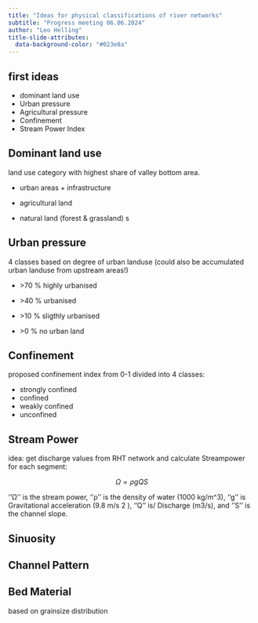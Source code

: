 ```yaml
---
title: "Ideas for physical classifications of river networks"
subtitle: "Progress meeting 06.06.2024"
author: "Leo Helling"
title-slide-attributes:
  data-background-color: "#023e8a"
---
```


## first ideas

-   dominant land use
-   Urban pressure
-   Agricultural pressure
-   Confinement
-   Stream Power Index

## Dominant land use

land use category with highest share of valley bottom area.

-   urban areas + infrastructure

-   agricultural land

-   natural land (forest & grassland) s

## Urban pressure

4 classes based on degree of urban landuse (could also be accumulated urban landuse from upstream areas!)

-   \>70 % highly urbanised

-   \>40 % urbanised

-   \>10 % sligthly urbanised

-   \>0 % no urban land

## Confinement

proposed confinement index from 0-1 divided into 4 classes:

-   strongly confined
-   confined
-   weakly confined
-   unconfined

## Stream Power

idea: get discharge values from RHT network and calculate Streampower for each segment:

$$
\Omega=\rho g Q S
$$

''Ω'' is the stream power, ''ρ'' is the density of water (1000 kg/m\^3), ''g'' is Gravitational acceleration (9.8 m/s 2 ), ''Q'' is/ Discharge (m3/s), and ''S'' is the channel slope.

## Sinuosity

## Channel Pattern

## Bed Material

based on grainsize distribution
